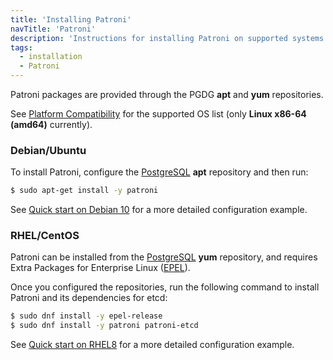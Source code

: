 ```yaml
---
title: 'Installing Patroni'
navTitle: 'Patroni'
description: 'Instructions for installing Patroni on supported systems'
tags:
  - installation
  - Patroni
---
```


Patroni packages are provided through the PGDG **apt** and **yum** repositories.

See [Platform Compatibility](https://www.enterprisedb.com/resources/platform-compatibility#epas) for the supported OS list (only **Linux x86-64 (amd64)** currently).

### Debian/Ubuntu

To install Patroni, configure the [PostgreSQL](https://www.postgresql.org/download/linux/ubuntu/) **apt** repository and then run:

```bash
$ sudo apt-get install -y patroni
```

See [Quick start on Debian 10](debian10_quick_start/#patroni) for a more detailed configuration example.

### RHEL/CentOS

Patroni can be installed from the [PostgreSQL](https://yum.postgresql.org/) **yum** repository, and requires Extra Packages for Enterprise Linux ([EPEL](https://fedoraproject.org/wiki/EPEL)).

Once you configured the repositories, run the following command to install Patroni and its dependencies for etcd:

```bash
$ sudo dnf install -y epel-release
$ sudo dnf install -y patroni patroni-etcd
```

See [Quick start on RHEL8](rhel8_quick_start/#patroni) for a more detailed configuration example.
